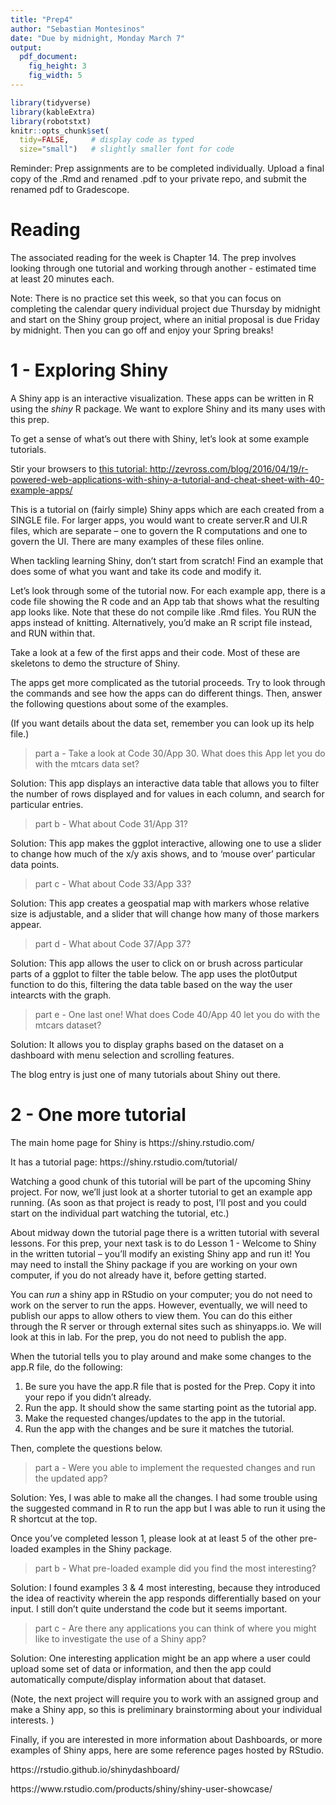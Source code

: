 ```yaml
---
title: "Prep4"
author: "Sebastian Montesinos"
date: "Due by midnight, Monday March 7"
output: 
  pdf_document:
    fig_height: 3
    fig_width: 5
---
```


```r
library(tidyverse)
library(kableExtra)
library(robotstxt)
knitr::opts_chunk$set(
  tidy=FALSE,     # display code as typed
  size="small")   # slightly smaller font for code
```

Reminder: Prep assignments are to be completed individually. Upload a final copy of the .Rmd and renamed .pdf to your private repo, and submit the renamed pdf to Gradescope. 

# Reading

The associated reading for the week is Chapter 14. The prep involves looking through one tutorial and working through another - estimated time at least 20 minutes each. 

Note: There is no practice set this week, so that you can focus on completing the calendar query individual project due Thursday by midnight and start on the Shiny group project, where an initial proposal is due Friday by midnight. Then you can go off and enjoy your Spring breaks!

\newpage

# 1 - Exploring Shiny
								
A Shiny app is an interactive visualization. These apps can be written in R using the *shiny* R package. We want to explore Shiny and its many uses with this prep.

To get a sense of what’s out there with Shiny, let’s look at some example tutorials.

Stir your browsers to [this tutorial: http://zevross.com/blog/2016/04/19/r-powered-web-applications-with-shiny-a-tutorial-and-cheat-sheet-with-40-example-apps/](http://zevross.com/blog/2016/04/19/r-powered-web-applications-with-shiny-a-tutorial-and-cheat-sheet-with-40-example-apps/)

This is a tutorial on (fairly simple) Shiny apps which are each created from a SINGLE file. For larger apps, you would want to create server.R and UI.R files, which are separate – one to govern the R computations and one to govern the UI. There are many examples of these files online. 

When tackling learning Shiny, don’t start from scratch! Find an example that does some of what you want and take its code and modify it. 

Let’s look through some of the tutorial now. For each example app, there is a code file showing the R code and an App tab that shows what the resulting app looks like. Note that these do not compile like .Rmd files.  You RUN the apps instead of knitting. Alternatively, you’d make an R script file instead, and RUN within that.

Take a look at a few of the first apps and their code. Most of these are skeletons to demo the structure of Shiny.

The apps get more complicated as the tutorial proceeds. Try to look through the commands and see how the apps can do different things. Then, answer the following questions about some of the examples. 

(If you want details about the data set, remember you can look up its help file.)

> part a - Take a look at Code 30/App 30. What does this App let you do with the mtcars data set?

Solution: This app displays an interactive data table that allows you to filter the number of rows displayed and for values in each column, and search for particular entries.

> part b - What about Code 31/App 31? 

Solution: This app makes the ggplot interactive, allowing one to use a slider to change how much of the x/y axis shows, and to 'mouse over' particular data points.


> part c - What about Code 33/App 33?

Solution: This app creates a geospatial map with markers whose relative size is adjustable, and a slider that will change how many of those markers appear.


> part d - What about Code 37/App 37?

Solution: This app allows the user to click on or brush across particular parts of a ggplot to filter the table below. The app uses the plot0utput function to do this, filtering the data table based on the way the user intearcts with the graph.


> part e - One last one! What does Code 40/App 40 let you do with the mtcars dataset?

Solution: It allows you to display graphs based on the dataset on a dashboard with menu selection and scrolling features.



The blog entry is just one of many tutorials about Shiny out there. 

<!-- Remember to commit and push as you go! -->

\newpage


# 2 - One more tutorial 

The main home page for Shiny is https://shiny.rstudio.com/

It has a tutorial page: https://shiny.rstudio.com/tutorial/

Watching a good chunk of this tutorial will be part of the upcoming Shiny project. For now, we'll just look at a shorter tutorial to get an example app running. (As soon as that project is ready to post, I'll post and you could start on the individual part watching the tutorial, etc.)

About midway down the tutorial page there is a written tutorial with several lessons. For this prep, your next task is to do Lesson 1 - Welcome to Shiny in the written tutorial – you’ll modify an existing Shiny app and run it! You may need to install the Shiny package if you are working on your own computer, if you do not already have it, before getting started. 

You can *run* a shiny app in RStudio on your computer; you do not need to work on the server to run the apps. However, eventually, we will need to publish our apps to allow others to view them. You can do this either through the R server or through external sites such as shinyapps.io. We will look at this in lab. For the prep, you do not need to publish the app. 

When the tutorial tells you to play around and make some changes to the app.R file, do the following:

1. Be sure you have the app.R file that is posted for the Prep. Copy it into your repo if you didn't already.
2. Run the app. It should show the same starting point as the tutorial app.
3. Make the requested changes/updates to the app in the tutorial.
4. Run the app with the changes and be sure it matches the tutorial. 

Then, complete the questions below. 

> part a - Were you able to implement the requested changes and run the updated app?

Solution: Yes, I was able to make all the changes. I had some trouble using the suggested command in R to run the app but I was able to run it using the R shortcut at the top.



Once you’ve completed lesson 1, please look at at least 5 of the other pre-loaded examples in the Shiny package.

> part b - What pre-loaded example did you find the most interesting?

Solution: I found examples 3 & 4 most interesting, because they introduced the idea of reactivity wherein the app responds differentially based on your input. I still don't quite understand the code but it seems important.

> part c - Are there any applications you can think of where you might like to investigate the use of a Shiny app?

Solution: One interesting application might be an app where a user could upload some set of data or information, and then the app could automatically compute/display information about that dataset.


(Note, the next project will require you to work with an assigned group and make a Shiny app, so this is preliminary brainstorming about your individual interests. )

Finally, if you are interested in more information about Dashboards, or more examples of Shiny apps, here are some reference pages hosted by RStudio.

https://rstudio.github.io/shinydashboard/

https://www.rstudio.com/products/shiny/shiny-user-showcase/

<!--
Remember to do the final commit + push, this time including your renamed pdf, and upload to Gradescope.
-->

